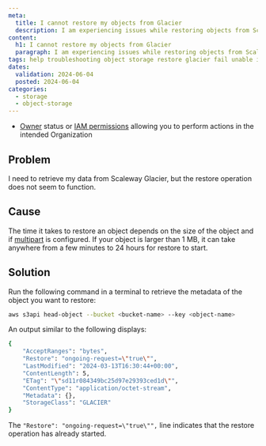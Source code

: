 ```yaml
---
meta:
  title: I cannot restore my objects from Glacier
  description: I am experiencing issues while restoring objects from Scaleway Glacier.
content:
  h1: I cannot restore my objects from Glacier
  paragraph: I am experiencing issues while restoring objects from Scaleway Glacier.
tags: help troubleshooting object storage restore glacier fail unable impossible
dates:
  validation: 2024-06-04
  posted: 2024-06-04
categories:
  - storage
  - object-storage
---
```


<Macro id="requirements" />

- [Owner](/identity-and-access-management/iam/concepts/#owner) status or [IAM permissions](/identity-and-access-management/iam/concepts/#permission) allowing you to perform actions in the intended Organization

## Problem

I need to retrieve my data from Scaleway Glacier, but the restore operation does not seem to function.

## Cause

The time it takes to restore an object depends on the size of the object and if [multipart](/storage/object/concepts/#multipart) is configured. If your object is larger than 1 MB, it can take anywhere from a few minutes to 24 hours for restore to start.

## Solution
 
Run the following command in a terminal to retrieve the metadata of the object you want to restore:

```sh
aws s3api head-object --bucket <bucket-name> --key <object-name>
```

An output similar to the following displays:

```sh
{
    "AcceptRanges": "bytes",
    "Restore": "ongoing-request=\"true\"",
    "LastModified": "2024-03-13T16:30:44+00:00",
    "ContentLength": 5,
    "ETag": "\"sd11r084349bc25d97e29393ced1d\"",
    "ContentType": "application/octet-stream",
    "Metadata": {},
    "StorageClass": "GLACIER"
}
```
    
The `"Restore": "ongoing-request=\"true\"",` line indicates that the restore operation has already started.
